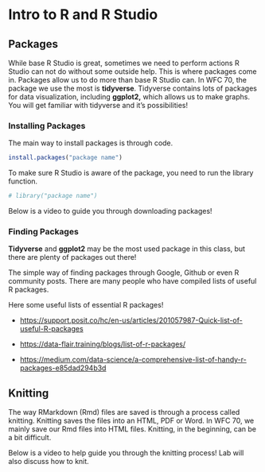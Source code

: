 # Intro to R and R Studio

## Packages

While base R Studio is great, sometimes we need to perform actions R Studio can not do without some outside help. This is where packages come in. Packages allow us to do more than base R Studio can. In WFC 70, the package we use the most is **tidyverse**. Tidyverse contains lots of packages for data visualization, including **ggplot2,** which allows us to make graphs. You will get familiar with tidyverse and it's possibilities!

### Installing Packages

The main way to install packages is through code.

```r
install.packages("package name")
```

To make sure R Studio is aware of the package, you need to run the library function.

```r
# library("package name")
```

Below is a video to guide you through downloading packages!

### Finding Packages

**Tidyverse** and **ggplot2** may be the most used package in this class, but there are plenty of packages out there!

The simple way of finding packages through Google, Github or even R community posts. There are many people who have compiled lists of useful R packages.

Here some useful lists of essential R packages!

-   <https://support.posit.co/hc/en-us/articles/201057987-Quick-list-of-useful-R-packages>

-   <https://data-flair.training/blogs/list-of-r-packages/>

-   <https://medium.com/data-science/a-comprehensive-list-of-handy-r-packages-e85dad294b3d>

## Knitting

The way RMarkdown (Rmd) files are saved is through a process called knitting. Knitting saves the files into an HTML, PDF or Word. In WFC 70, we mainly save our Rmd files into HTML files. Knitting, in the beginning, can be a bit difficult.

Below is a video to help guide you through the knitting process! Lab will also discuss how to knit.
